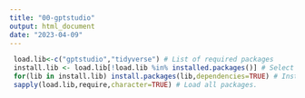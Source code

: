 ```yaml
---
title: "00-gptstudio"
output: html_document
date: "2023-04-09"
---
```


```r
 load.lib<-c("gptstudio","tidyverse") # List of required packages
 install.lib <- load.lib[!load.lib %in% installed.packages()] # Select missing packages
 for(lib in install.lib) install.packages(lib,dependencies=TRUE) # Install missing packages + dependencies
 sapply(load.lib,require,character=TRUE) # Load all packages.
```


